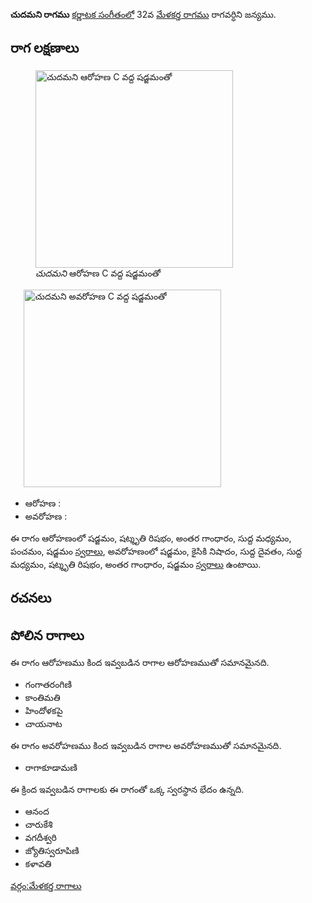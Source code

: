 {{Infobox ragam
	| name          	= చుదమని
	| synonym	    	= 
	| mela          	= 
	| chakra        	= 
	| janaka        	= 
	| type          	= ఔడవ-షడవ
	| arohanam      	= {{svaraC|S|R3|G3|M1|P|S'}} 
	| avarohanam    	= {{svaraC|S'|N2|D1|M1|R3|G3|S}}
	| jeeva         	=
	| chhaya        	=
	| nyasa         	=
	| vishesha      	= 
	| equivalent  		= 
}}
{{కర్ణాటక సంగీత రాగాలు}}
'''చుదమని రాగము''' [[కర్ణాటక సంగీతం]]లో 32వ [[మేళకర్త రాగము]] రాగవర్ధిని జన్యము. 


==రాగ లక్షణాలు==
[[Image:cudamani_ar_kb2wiki.png|thumb|right|316px|''చుదమని'' ఆరోహణ C వద్ద షడ్జమంతో]]
	[[Image:cudamani_av_kb2wiki.png|thumb|right|316px|''చుదమని'' అవరోహణ C వద్ద షడ్జమంతో]]

* ఆరోహణ : {{svaraC|S|R3|G3|M1|P|S'}} 
* అవరోహణ : {{svaraC|S'|N2|D1|M1|R3|G3|S}}

ఈ రాగం ఆరోహణంలో షడ్జమం, షట్శృతి రిషభం, అంతర గాంధారం, సుద్ద మధ్యమం, పంచమం, షడ్జమం [[స్వరాలు]], అవరోహణంలో షడ్జమం, కైసికి నిషాదం, సుద్ద దైవతం, సుద్ద మధ్యమం, షట్శృతి రిషభం, అంతర గాంధారం, షడ్జమం [[స్వరాలు]] ఉంటాయి.

==రచనలు==



==పోలిన రాగాలు==
ఈ రాగం ఆరోహణము కింద ఇవ్వబడిన రాగాల ఆరోహణముతో సమానమైనది.
* గంగాతరంగిణి
* కాంతిమతి
*  హిందోళకపై
* చాయనాట

ఈ రాగం అవరోహణము కింద ఇవ్వబడిన రాగాల అవరోహణముతో సమానమైనది.
* రాగాకూడామణి

ఈ క్రింద ఇవ్వబడిన రాగాలకు ఈ రాగంతో ఒక్క స్వరస్థాన భేదం ఉన్నది.
* ఆనంద
* చారుకేశి
* వగదీశ్వరి
* జ్యోతిస్వరూపిణి
* కళావతి



[[వర్గం:మేళకర్త రాగాలు]]